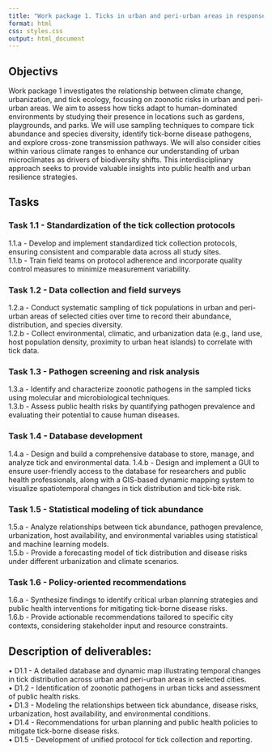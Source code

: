 ```yaml
---
title: "Work package 1. Ticks in urban and peri-urban areas in response to climate change"
format: html
css: styles.css
output: html_document
---
```


## Objectivs

Work package 1 investigates the relationship between climate change, urbanization, and tick ecology, focusing on zoonotic risks in urban and peri-urban areas. We aim to assess how ticks adapt to human-dominated environments by studying their presence in locations such as gardens, playgrounds, and parks. We will use sampling techniques to compare tick abundance and species diversity, identify tick-borne disease pathogens, and explore cross-zone transmission pathways. We will also consider cities within various climate ranges to enhance our understanding of urban microclimates as drivers of biodiversity shifts. This interdisciplinary approach seeks to provide valuable insights into public health and urban resilience strategies.

## Tasks

### Task 1.1 - Standardization of the tick collection protocols

 1.1.a - Develop and implement standardized tick collection protocols, ensuring consistent and comparable data across all study sites.  
 1.1.b - Train field teams on protocol adherence and incorporate quality control measures to minimize measurement variability.

### Task 1.2 - Data collection and field surveys

 1.2.a - Conduct systematic sampling of tick populations in urban and peri-urban areas of selected cities over time to record their abundance, distribution, and species diversity.  
 1.2.b - Collect environmental, climatic, and urbanization data (e.g., land use, host population density, proximity to urban heat islands) to correlate with tick data.

### Task 1.3 - Pathogen screening and risk analysis

 1.3.a - Identify and characterize zoonotic pathogens in the sampled ticks using molecular and microbiological techniques.  
 1.3.b - Assess public health risks by quantifying pathogen prevalence and evaluating their potential to cause human diseases.

### Task 1.4 - Database development

 1.4.a - Design and build a comprehensive database to store, manage, and analyze tick and environmental data.
 1.4.b - Design and implement a GUI to ensure user-friendly access to the database for researchers and public health professionals, along with a GIS-based dynamic mapping system to visualize spatiotemporal changes in tick distribution and tick-bite risk.

### Task 1.5 - Statistical modeling of tick abundance

 1.5.a - Analyze relationships between tick abundance, pathogen prevalence, urbanization, host availability, and environmental variables using statistical and machine learning models.  
 1.5.b - Provide a forecasting model of tick distribution and disease risks under different urbanization and climate scenarios.

### Task 1.6 - Policy-oriented recommendations

 1.6.a - Synthesize findings to identify critical urban planning strategies and public health interventions for mitigating tick-borne disease risks.  
 1.6.b - Provide actionable recommendations tailored to specific city contexts, considering stakeholder input and resource constraints.

## Description of deliverables:

•	D1.1 - A detailed database and dynamic map illustrating temporal changes in tick distribution across urban and peri-urban areas in selected cities.  
•	D1.2 - Identification of zoonotic pathogens in urban ticks and assessment of public health risks.  
•	D1.3 - Modeling the relationships between tick abundance, disease risks, urbanization, host availability, and environmental conditions.  
•	D1.4 - Recommendations for urban planning and public health policies to mitigate tick-borne disease risks.  
•	D1.5 - Development of unified protocol for tick collection and reporting.
